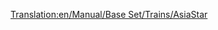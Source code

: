 [[Translation:en/Manual/Base Set/Trains/AsiaStar]]
{{ru/Manual/Base Set/Trains/Поезда|Image=[[File:en/Manual/Base Set/Trains/Asiastar.png]]
|Имя|Name="AsiaStar"
|Cost= £50390 (2519500 р.)
|Speed=265 км/ч (165 миль/ч)
|Weight=94 т
|Power=8000 л.с. (5966 кВт)
|Annual= £3514 (175700 р.)
|Designed=1992
|Lifespan=25
|Capacity=нет
|Description=Это самый быстрый локомотив в игре на [[ru/Manual/Base Set/Электрифицированные железные дороги|электрифицированной железной дороге]].  Он состоит из пары очень мощных электрических локомотивов - по одному с каждого конца поезда.
|Real-life=Этот поезд в игре Transport Tycoon соотвествует [http://ru.wikipedia.org/wiki/TGV#Eurostar Eurostar (class 373)] - поезду, который курсирует по тоннелю под Ла-Маншем, и более поздним моделям TGV.
}}